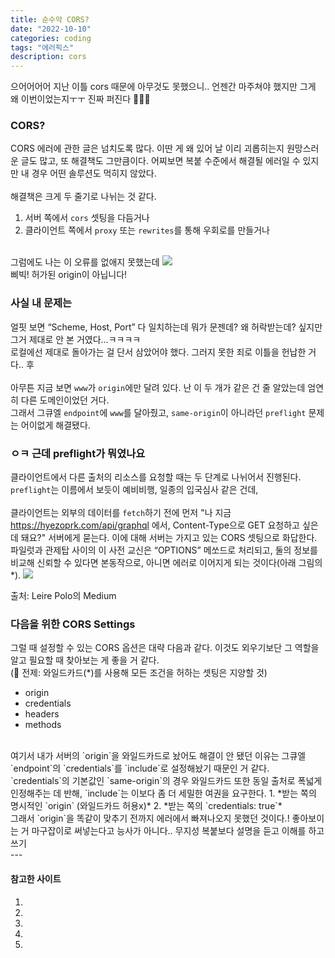 ```yaml
---
title: 순수악 CORS?
date: "2022-10-10"
categories: coding
tags: "에러픽스"
description: cors
---
```

<HeadingNavigator />
으어어어어 지난 이틀 cors 때문에 아무것도 못했으니..  
언젠간 마주쳐야 했지만 그게 왜 이번이었는지ㅜㅜ 진짜 퍼진다 🫠🫠🫠   

### CORS?
CORS 에러에 관한 글은 넘치도록 많다. 이딴 게 왜 있어 날 이리 괴롭히는지 원망스러운 글도 많고, 또 해결책도 그만큼이다. 어찌보면 복붙 수준에서 해결될 에러일 수 있지만 내 경우 어떤 솔루션도 먹히지 않았다.  
<br/>
해결책은 크게 두 줄기로 나뉘는 것 같다.  
1. 서버 쪽에서 `cors` 셋팅을 다듬거나  
2. 클라이언트 쪽에서 `proxy` 또는 `rewrites`를 통해 우회로를 만들거나  
<br/>
그럼에도 나는 이 오류를 없애지 못했는데
<Img src='/images/에러/스샷_cors1.webp' />
<figcaption>삐빅! 허가된 origin이 아닙니다!</figcaption>

### 사실 내 문제는
얼핏 보면 <q>Scheme, Host, Port</q> 다 일치하는데 뭐가 문젠데? 왜 허락받는데? 싶지만 그거 제대로 안 본 거였다...ㅋㅋㅋㅋ   
로컬에선 제대로 돌아가는 걸 단서 삼았어야 했다. 그러지 못한 죄로 이틀을 헌납한 거다.. 후  
<br/>
아무튼 지금 보면 `www`가 `origin`에만 달려 있다. 난 이 두 개가 같은 건 줄 알았는데 엄연히 다른 도메인이었던 거다.  
그래서 그큐엘 `endpoint`에 `www`를 달아줬고, `same-origin`이 아니라던 `preflight` 문제는 어이없게 해결됐다.  

### ㅇㅋ 근데 preflight가 뭐였나요
클라이언트에서 다른 출처의 리소스를 요청할 때는 두 단계로 나뉘어서 진행된다. `preflight`는 이름에서 보듯이 예비비행, 일종의 입국심사 같은 건데,  
<br/>
클라이언트는 외부의 데이터를 `fetch`하기 전에 먼저 "나 지금 https://hyezoprk.com/api/graphql 에서, <a>Content-Type</a>으로 <a>GET</a> 요청하고 싶은데 돼요?" 서버에게 묻는다. 이에 대해 서버는 가지고 있는 CORS 셋팅으로 화답한다. 파일럿과 관제탑 사이의 이 사전 교신은 <q>OPTIONS</q> 메쏘드로 처리되고, 둘의 정보를 비교해 신뢰할 수 있다면 본동작으로, 아니면 에러로 이어지게 되는 것이다(아래 그림의 *).
<Img src='/images/에러/스샷_cors2.webp' />
<figcaption>출처: Leire Polo의 Medium</figcaption>


### 다음을 위한 CORS Settings
그럴 때 설정할 수 있는 CORS 옵션은 대략 다음과 같다. 이것도 외우기보단 그 역할을 알고 필요할 때 찾아보는 게 좋을 거 같다.  
(👺 전제: 와일드카드(*)를 사용해 모든 조건을 허하는 셋팅은 지양할 것)  
- origin
- credentials
- headers 
- methods
<br/>
여기서 내가 서버의 `origin`을 와일드카드로 놨어도 해결이 안 됐던 이유는 그큐엘 `endpoint`의 `credentials`를 `include`로 설정해놨기 때문인 거 같다.  
<br/>
`credentials`의 기본값인 `same-origin`의 경우 와일드카드 또한 동일 출처로 폭넓게 인정해주는 데 반해, `include`는 이보다 좀 더 세밀한 여권을 요구한다.  
1. *받는 쪽의 명시적인 `origin` (와일드카드 허용x)*
2. *받는 쪽의 `credentials: true`*
<br/>
그래서 `origin`을 똑같이 맞추기 전까지 에러에서 빠져나오지 못했던 것이다.! 좋아보이는 거 마구잡이로 써넣는다고 능사가 아니다.. 무지성 복붙보다 설명을 듣고 이해를 하고 쓰기
<br/>
---
<br/>

#### 참고한 사이트
1. <Lnk text='아폴로GQL의 CORS 설명' href='https://www.apollographql.com/docs/apollo-server/v4/security/cors/' />
2. <Lnk text='프리즈마의 CORS 설명' href='https://www.prisma.io/blog/enabling-cors-for-express-graphql-apollo-server-1ef999bfb38d' />
3. <Lnk text='Leire Polo의 CORS 설명' href='https://medium.com/tribalscale/stop-cursing-cors-c2cbb4997057' />
4. <Lnk text='evan-moon의 CORS에 관한 거의 모든 것' href='https://evan-moon.github.io/2020/05/21/about-cors/' />
5. <Lnk text='www가 있고 없고의 차이' href='https://joonius.tistory.com/19' />